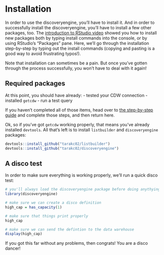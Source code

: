 # Installation {#installation}

In order to use the discoveryengine, you'll have to install it. And in order to successfully install the discoveryengine, you'll have to install a few other packages, too. The [introduction to RStudio video](#r-intro) showed you how to install new packages both by typing install commands into the console, or by using RStudio's "Packages" pane. Here, we'll go through the installation step-by-step by typing out the install commands (copying and pasting is a good way to avoid frustrating typos!).

Note that installation can sometimes be a pain. But once you've gotten through the process successfully, you won't have to deal with it again! 

## Required packages

At this point, you should have already: 
- tested your CDW connection
- installed `getcdw`
- run a test query

If you haven't completed all of those items, head over to [the step-by-step guide](#test-cdw) and complete those steps, and then return here.

Ok, so if you've got `getcdw` working properly, that means you've already installed `devtools`. All that's left is to install `listbuilder` and `discoveryengine` packages:

```r
devtools::install_github("tarakc02/listbuilder")
devtools::install_github("tarakc02/discoveryengine")
```

## A disco test

In order to make sure everything is working properly, we'll run a quick disco test:

```r
# you'll always load the discoveryengine package before doing anythying else
library(discoveryengine)

# make sure we can create a disco definition
high_cap = has_capacity(1)

# make sure that things print properly
high_cap

# make sure we can send the defintion to the data warehouse
display(high_cap)
```

If you got this far without any problems, then congrats! You are a disco dancer!
